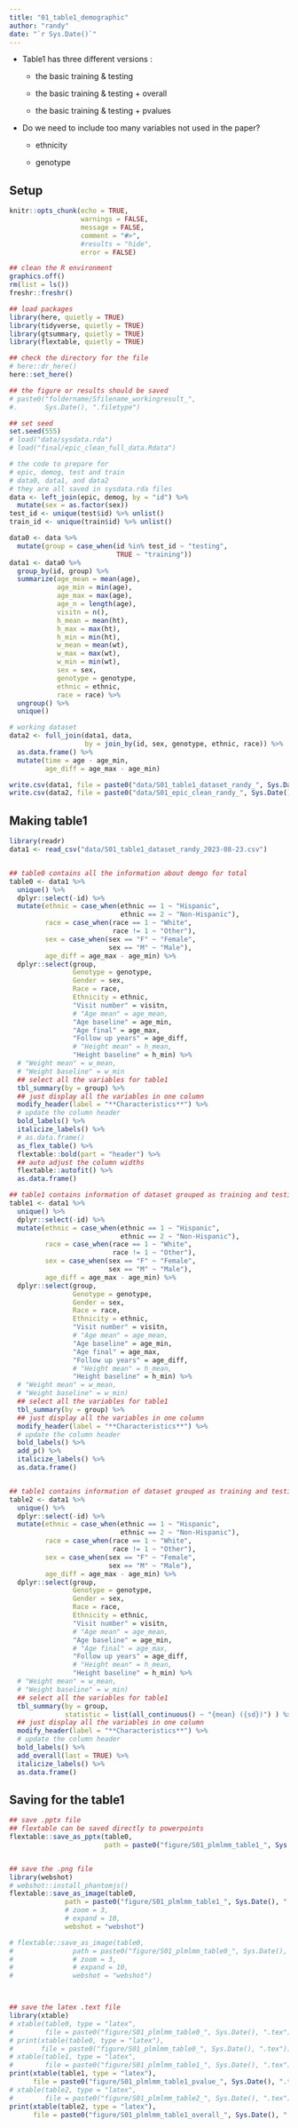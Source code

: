 ```yaml
---
title: "01_table1_demographic"
author: "randy"
date: "`r Sys.Date()`"
---
```


::: callout-important
-   Table1 has three different versions :
    -   the basic training & testing

    -   the basic training & testing + overall

    -   the basic training & testing + pvalues
-   Do we need to include too many variables not used in the paper?
    -   ethnicity

    -   genotype
:::

## Setup

```r
knitr::opts_chunk(echo = TRUE,
                  warnings = FALSE,
                  message = FALSE,
                  comment = "#>",
                  #results = "hide",
                  error = FALSE)

## clean the R environment
graphics.off()
rm(list = ls())
freshr::freshr()

## load packages
library(here, quietly = TRUE)
library(tidyverse, quietly = TRUE)
library(gtsummary, quietly = TRUE)
library(flextable, quietly = TRUE)

## check the directory for the file
# here::dr_here()
here::set_here()

## the figure or results should be saved 
# paste0("foldername/Sfilename_workingresult_", 
#.       Sys.Date(), ".filetype")
```



```r
## set seed
set.seed(555)
# load("data/sysdata.rda")
# load("final/epic_clean_full_data.Rdata")

# the code to prepare for
# epic, demog, test and train
# data0, data1, and data2
# they are all saved in sysdata.rda files
data <- left_join(epic, demog, by = "id") %>%
  mutate(sex = as.factor(sex))
test_id <- unique(test$id) %>% unlist()
train_id <- unique(train$id) %>% unlist()

data0 <- data %>%
  mutate(group = case_when(id %in% test_id ~ "testing",
                           TRUE ~ "training"))
data1 <- data0 %>%
  group_by(id, group) %>%
  summarize(age_mean = mean(age),
            age_min = min(age),
            age_max = max(age),
            age_n = length(age),
            visitn = n(),
            h_mean = mean(ht),
            h_max = max(ht),
            h_min = min(ht),
            w_mean = mean(wt),
            w_max = max(wt),
            w_min = min(wt),
            sex = sex,
            genotype = genotype,
            ethnic = ethnic,
            race = race) %>%
  ungroup() %>%
  unique()

# working dataset
data2 <- full_join(data1, data,
                   by = join_by(id, sex, genotype, ethnic, race)) %>%
  as.data.frame() %>%
  mutate(time = age - age_min,
         age_diff = age_max - age_min)

write.csv(data1, file = paste0("data/S01_table1_dataset_randy_", Sys.Date(), ".csv"))
write.csv(data2, file = paste0("data/S01_epic_clean_randy_", Sys.Date(), ".csv"))
```


## Making table1

```r
library(readr)
data1 <- read_csv("data/S01_table1_dataset_randy_2023-08-23.csv")


## table0 contains all the information about demgo for total
table0 <- data1 %>%
  unique() %>%
  dplyr::select(-id) %>%
  mutate(ethnic = case_when(ethnic == 1 ~ "Hispanic",
                            ethnic == 2 ~ "Non-Hispanic"),
         race = case_when(race == 1 ~ "White",
                          race != 1 ~ "Other"),
         sex = case_when(sex == "F" ~ "Female",
                         sex == "M" ~ "Male"),
         age_diff = age_max - age_min) %>% 
  dplyr::select(group,
                Genotype = genotype,
                Gender = sex,
                Race = race,
                Ethnicity = ethnic,
                "Visit number" = visitn,
                # "Age mean" = age_mean, 
                "Age baseline" = age_min, 
                "Age final" = age_max, 
                "Follow up years" = age_diff,
                # "Height mean" = h_mean, 
                "Height baseline" = h_min) %>% 
  # "Weight mean" = w_mean,
  # "Weight baseline" = w_min
  ## select all the variables for table1
  tbl_summary(by = group) %>%
  ## just display all the variables in one column
  modify_header(label = "**Characteristics**") %>%
  # update the column header
  bold_labels() %>%
  italicize_labels() %>%
  # as.data.frame()
  as_flex_table() %>%
  flextable::bold(part = "header") %>%
  ## auto adjust the column widths
  flextable::autofit() %>% 
  as.data.frame()

## table1 contains information of dataset grouped as training and testing
table1 <- data1 %>%
  unique() %>%
  dplyr::select(-id) %>%
  mutate(ethnic = case_when(ethnic == 1 ~ "Hispanic",
                            ethnic == 2 ~ "Non-Hispanic"),
         race = case_when(race == 1 ~ "White",
                          race != 1 ~ "Other"),
         sex = case_when(sex == "F" ~ "Female",
                         sex == "M" ~ "Male"),
         age_diff = age_max - age_min) %>% 
  dplyr::select(group,
                Genotype = genotype,
                Gender = sex,
                Race = race,
                Ethnicity = ethnic,
                "Visit number" = visitn,
                # "Age mean" = age_mean, 
                "Age baseline" = age_min, 
                "Age final" = age_max, 
                "Follow up years" = age_diff,
                # "Height mean" = h_mean, 
                "Height baseline" = h_min) %>% 
  # "Weight mean" = w_mean,
  # "Weight baseline" = w_min)
  ## select all the variables for table1
  tbl_summary(by = group) %>%
  ## just display all the variables in one column
  modify_header(label = "**Characteristics**") %>%
  # update the column header
  bold_labels() %>%
  add_p() %>%
  italicize_labels() %>%
  as.data.frame()


## table1 contains information of dataset grouped as training and testing
table2 <- data1 %>%
  unique() %>%
  dplyr::select(-id) %>%
  mutate(ethnic = case_when(ethnic == 1 ~ "Hispanic",
                            ethnic == 2 ~ "Non-Hispanic"),
         race = case_when(race == 1 ~ "White",
                          race != 1 ~ "Other"),
         sex = case_when(sex == "F" ~ "Female",
                         sex == "M" ~ "Male"),
         age_diff = age_max - age_min) %>% 
  dplyr::select(group,
                Genotype = genotype,
                Gender = sex,
                Race = race,
                Ethnicity = ethnic,
                "Visit number" = visitn,
                # "Age mean" = age_mean, 
                "Age baseline" = age_min, 
                # "Age final" = age_max, 
                "Follow up years" = age_diff,
                # "Height mean" = h_mean, 
                "Height baseline" = h_min) %>% 
  # "Weight mean" = w_mean,
  # "Weight baseline" = w_min)
  ## select all the variables for table1
  tbl_summary(by = group,
              statistic = list(all_continuous() ~ "{mean} ({sd})") ) %>%
  ## just display all the variables in one column
  modify_header(label = "**Characteristics**") %>%
  # update the column header
  bold_labels() %>%
  add_overall(last = TRUE) %>%
  italicize_labels() %>% 
  as.data.frame()
```

## Saving for the table1

```r

## save .pptx file
## flextable can be saved directly to powerpoints
flextable::save_as_pptx(table0, 
                        path = paste0("figure/S01_plmlmm_table1_", Sys.Date(), ".pptx"))


## save the .png file
library(webshot)
# webshot::install_phantomjs()
flextable::save_as_image(table0, 
              path = paste0("figure/S01_plmlmm_table1_", Sys.Date(), ".png"),
              # zoom = 3, 
              # expand = 10, 
              webshot = "webshot")

# flextable::save_as_image(table0, 
#               path = paste0("figure/S01_plmlmm_table0_", Sys.Date(), ".pptx"),
#               # zoom = 3, 
#               # expand = 10, 
#               webshot = "webshot")



## save the latex .text file
library(xtable)
# xtable(table0, type = "latex", 
#        file = paste0("figure/S01_plmlmm_table0_", Sys.Date(), ".tex"))
# print(xtable(table0, type = "latex"),
#       file = paste0("figure/S01_plmlmm_table0_", Sys.Date(), ".tex"))
# xtable(table1, type = "latex", 
#        file = paste0("figure/S01_plmlmm_table1_", Sys.Date(), ".tex"))
print(xtable(table1, type = "latex"),
      file = paste0("figure/S01_plmlmm_table1_pvalue_", Sys.Date(), ".tex"))
# xtable(table2, type = "latex", 
#        file = paste0("figure/S01_plmlmm_table2_", Sys.Date(), ".tex"))
print(xtable(table2, type = "latex"),
      file = paste0("figure/S01_plmlmm_table1_overall_", Sys.Date(), ".tex"))

```

